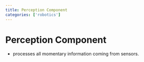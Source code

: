 ```yaml
---
title: Perception Component
categories: ['robotics']
---
```


# Perception Component
- processes all momentary information coming from sensors.




